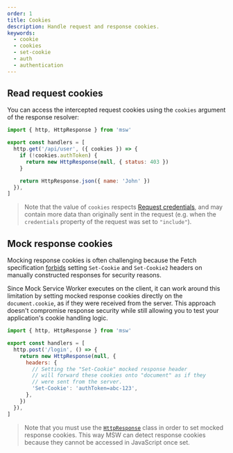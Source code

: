 ```yaml
---
order: 1
title: Cookies
description: Handle request and response cookies.
keywords:
  - cookie
  - cookies
  - set-cookie
  - auth
  - authentication
---
```


## Read request cookies

You can access the intercepted request cookies using the `cookies` argument of the response resolver:

```js /cookies/ {5}
import { http, HttpResponse } from 'msw'

export const handlers = [
  http.get('/api/user', ({ cookies }) => {
    if (!cookies.authToken) {
      return new HttpResponse(null, { status: 403 })
    }

    return HttpResponse.json({ name: 'John' })
  }),
]
```

> Note that the value of `cookies` respects [Request credentials](https://developer.mozilla.org/en-US/docs/Web/API/Request/credentials), and may contain more data than originally sent in the request (e.g. when the `credentials` property of the request was set to `"include"`).

## Mock response cookies

Mocking response cookies is often challenging because the Fetch specification [forbids](https://developer.mozilla.org/en-US/docs/Glossary/Forbidden_header_name) setting `Set-Cookie` and `Set-Cookie2` headers on manually constructed responses for security reasons.

Since Mock Service Worker executes on the client, it can work around this limitation by setting mocked response cookies directly on the `document.cookie`, as if they were received from the server. This approach doesn't compromise response security while still allowing you to test your application's cookie handling logic.

```js {6-11}
import { http, HttpResponse } from 'msw'

export const handlers = [
  http.post('/login', () => {
    return new HttpResponse(null, {
      headers: {
        // Setting the "Set-Cookie" mocked response header
        // will forward these cookies onto "document" as if they
        // were sent from the server.
        'Set-Cookie': 'authToken=abc-123',
      },
    })
  }),
]
```

> Note that you must use the [`HttpResponse`](/docs/api/http-response) class in order to set mocked response cookies. This way MSW can detect response cookies because they cannot be accessed in JavaScript once set.
